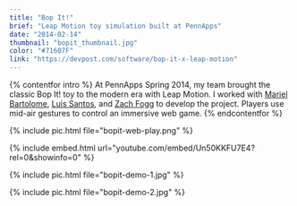 ```yaml
---
title: "Bop It!"
brief: "Leap Motion toy simulation built at PennApps"
date: "2014-02-14"
thumbnail: "bopit_thumbnail.jpg"
color: "#71607F"
link: "https://devpost.com/software/bop-it-x-leap-motion"
---
```


{% contentfor intro %}
At PennApps Spring 2014, my team brought the classic Bop It! toy to the modern era with Leap Motion. I worked with [Mariel Bartolome](https://twitter.com/whatmariel), [Luis Santos](https://twitter.com/_lssr), and [Zach Fogg](https://twitter.com/zfogg) to develop the project. Players use mid-air gestures to control an immersive web game.
{% endcontentfor %}

{% include pic.html file="bopit-web-play.png" %}

{% include embed.html url="youtube.com/embed/Un50KKFU7E4?rel=0&amp;showinfo=0" %}

{% include pic.html file="bopit-demo-1.jpg" %}

{% include pic.html file="bopit-demo-2.jpg" %}
